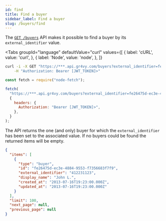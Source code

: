 ```yaml
---
id: find
title: Find a buyer
sidebar_label: Find a buyer
slug: /buyers/find
---
```



The [`GET /buyers`][api] API makes it possible to find a buyer by its
`external_identifier` value.

[api]: /reference#operation/get-buyers

<Tabs
  groupId="language"
  defaultValue="curl"
  values={[
    { label: 'cURL', value: 'curl', },
    { label: 'Node', value: 'node', },
  ]}
>
  <TabItem value="curl">

```bash
curl -i -X GET "https://***.api.gr4vy.com/buyers?external_identifier=fe26475d-ec3e-4884-9553-f7356683f7f9" \
    -H "Authorization: Bearer [JWT_TOKEN]>"
```

  </TabItem>
  <TabItem value="node">

```js
const fetch = require("node-fetch");

fetch(
  "https://***.api.gr4vy.com/buyers?external_identifier=fe26475d-ec3e-4884-9553-f7356683f7f9",
  {
    headers: {
      Authorization: "Bearer [JWT_TOKEN]>",
    },
  }
);
```

  </TabItem>
</Tabs>

The API returns the one (and only) buyer for which the `external_identifier` has
been set to the associated value. If no buyers could be found the returned items
will be empty.

```json
{
  "items": [
    {
      "type": "buyer",
      "id": "fe26475d-ec3e-4884-9553-f7356683f7f9",
      "external_identifier": "412231123",
      "display_name": "John L.",
      "created_at": "2013-07-16T19:23:00.000Z",
      "updated_at": "2013-07-16T19:23:00.000Z"
    }
  ],
  "limit": 100,
  "next_page": null,
  "previous_page": null
}
```
